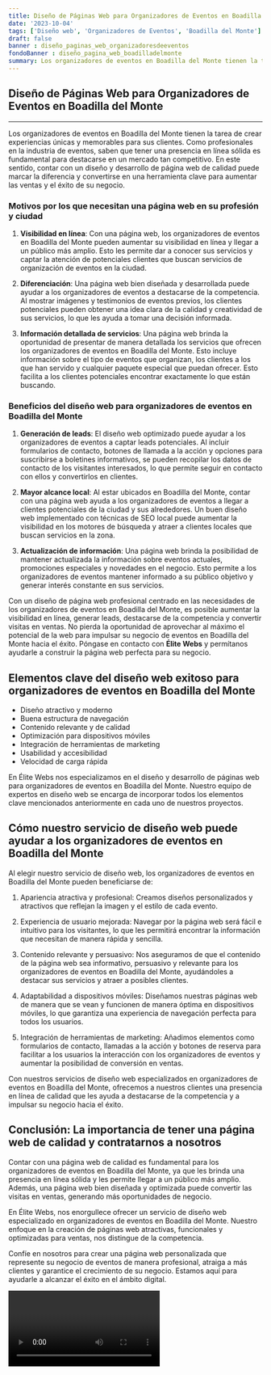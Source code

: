 ```yaml
---
title: Diseño de Páginas Web para Organizadores de Eventos en Boadilla del Monte
date: '2023-10-04'
tags: ['Diseño web', 'Organizadores de Eventos', 'Boadilla del Monte']
draft: false
banner : diseño_paginas_web_organizadoresdeeventos
fondoBanner : diseño_pagina_web_boadilladelmonte
summary: Los organizadores de eventos en Boadilla del Monte tienen la tarea de crear experiencias únicas y memorables para sus clientes. Como profesionales en la industria de eventos, saben que tener una presencia en línea sólida es fundamental para destacarse en un mercado tan competitivo. En este sentido, contar con un diseño y desarrollo de página web de calidad puede marcar la diferencia y convertirse en una herramienta clave para aumentar las ventas y el éxito de su negocio. 
---
```


## Diseño de Páginas Web para Organizadores de Eventos en Boadilla del Monte 

---
Los organizadores de eventos en Boadilla del Monte tienen la tarea de crear experiencias únicas y memorables para sus clientes. Como profesionales en la industria de eventos, saben que tener una presencia en línea sólida es fundamental para destacarse en un mercado tan competitivo. En este sentido, contar con un diseño y desarrollo de página web de calidad puede marcar la diferencia y convertirse en una herramienta clave para aumentar las ventas y el éxito de su negocio. 

### Motivos por los que necesitan una página web en su profesión y ciudad

1. **Visibilidad en línea**: Con una página web, los organizadores de eventos en Boadilla del Monte pueden aumentar su visibilidad en línea y llegar a un público más amplio. Esto les permite dar a conocer sus servicios y captar la atención de potenciales clientes que buscan servicios de organización de eventos en la ciudad.

2. **Diferenciación**: Una página web bien diseñada y desarrollada puede ayudar a los organizadores de eventos a destacarse de la competencia. Al mostrar imágenes y testimonios de eventos previos, los clientes potenciales pueden obtener una idea clara de la calidad y creatividad de sus servicios, lo que les ayuda a tomar una decisión informada.

3. **Información detallada de servicios**: Una página web brinda la oportunidad de presentar de manera detallada los servicios que ofrecen los organizadores de eventos en Boadilla del Monte. Esto incluye información sobre el tipo de eventos que organizan, los clientes a los que han servido y cualquier paquete especial que puedan ofrecer. Esto facilita a los clientes potenciales encontrar exactamente lo que están buscando.

### Beneficios del diseño web para organizadores de eventos en Boadilla del Monte

1. **Generación de leads**: El diseño web optimizado puede ayudar a los organizadores de eventos a captar leads potenciales. Al incluir formularios de contacto, botones de llamada a la acción y opciones para suscribirse a boletines informativos, se pueden recopilar los datos de contacto de los visitantes interesados, lo que permite seguir en contacto con ellos y convertirlos en clientes.

2. **Mayor alcance local**: Al estar ubicados en Boadilla del Monte, contar con una página web ayuda a los organizadores de eventos a llegar a clientes potenciales de la ciudad y sus alrededores. Un buen diseño web implementado con técnicas de SEO local puede aumentar la visibilidad en los motores de búsqueda y atraer a clientes locales que buscan servicios en la zona.

3. **Actualización de información**: Una página web brinda la posibilidad de mantener actualizada la información sobre eventos actuales, promociones especiales y novedades en el negocio. Esto permite a los organizadores de eventos mantener informado a su público objetivo y generar interés constante en sus servicios.

Con un diseño de página web profesional centrado en las necesidades de los organizadores de eventos en Boadilla del Monte, es posible aumentar la visibilidad en línea, generar leads, destacarse de la competencia y convertir visitas en ventas. No pierda la oportunidad de aprovechar al máximo el potencial de la web para impulsar su negocio de eventos en Boadilla del Monte hacia el éxito. Póngase en contacto con **Élite Webs** y permítanos ayudarle a construir la página web perfecta para su negocio.

<GifSeo />

<Cta />

## Elementos clave del diseño web exitoso para organizadores de eventos en Boadilla del Monte

- Diseño atractivo y moderno
- Buena estructura de navegación
- Contenido relevante y de calidad
- Optimización para dispositivos móviles
- Integración de herramientas de marketing
- Usabilidad y accesibilidad
- Velocidad de carga rápida

En Élite Webs nos especializamos en el diseño y desarrollo de páginas web para organizadores de eventos en Boadilla del Monte. Nuestro equipo de expertos en diseño web se encarga de incorporar todos los elementos clave mencionados anteriormente en cada uno de nuestros proyectos.

## Cómo nuestro servicio de diseño web puede ayudar a los organizadores de eventos en Boadilla del Monte

Al elegir nuestro servicio de diseño web, los organizadores de eventos en Boadilla del Monte pueden beneficiarse de:

1. Apariencia atractiva y profesional: Creamos diseños personalizados y atractivos que reflejan la imagen y el estilo de cada evento.

2. Experiencia de usuario mejorada: Navegar por la página web será fácil e intuitivo para los visitantes, lo que les permitirá encontrar la información que necesitan de manera rápida y sencilla.

3. Contenido relevante y persuasivo: Nos aseguramos de que el contenido de la página web sea informativo, persuasivo y relevante para los organizadores de eventos en Boadilla del Monte, ayudándoles a destacar sus servicios y atraer a posibles clientes.

4. Adaptabilidad a dispositivos móviles: Diseñamos nuestras páginas web de manera que se vean y funcionen de manera óptima en dispositivos móviles, lo que garantiza una experiencia de navegación perfecta para todos los usuarios.

5. Integración de herramientas de marketing: Añadimos elementos como formularios de contacto, llamadas a la acción y botones de reserva para facilitar a los usuarios la interacción con los organizadores de eventos y aumentar la posibilidad de conversión en ventas.

Con nuestros servicios de diseño web especializados en organizadores de eventos en Boadilla del Monte, ofrecemos a nuestros clientes una presencia en línea de calidad que les ayuda a destacarse de la competencia y a impulsar su negocio hacia el éxito.

## Conclusión: La importancia de tener una página web de calidad y contratarnos a nosotros

Contar con una página web de calidad es fundamental para los organizadores de eventos en Boadilla del Monte, ya que les brinda una presencia en línea sólida y les permite llegar a un público más amplio. Además, una página web bien diseñada y optimizada puede convertir las visitas en ventas, generando más oportunidades de negocio.

En Élite Webs, nos enorgullece ofrecer un servicio de diseño web especializado en organizadores de eventos en Boadilla del Monte. Nuestro enfoque en la creación de páginas web atractivas, funcionales y optimizadas para ventas, nos distingue de la competencia.

Confíe en nosotros para crear una página web personalizada que represente su negocio de eventos de manera profesional, atraiga a más clientes y garantice el crecimiento de su negocio. Estamos aquí para ayudarle a alcanzar el éxito en el ámbito digital.

<Video />

<CtaBot job='Organizadores de Eventos' city='Boadilla del Monte'/>

<Gmaps query='Boadilla del Monte+españa+maps' />